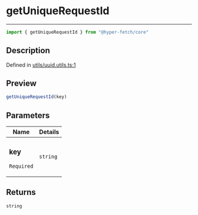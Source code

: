 

# getUniqueRequestId

<div class="api-docs__separator" data-reactroot="">

---

</div><div class="api-docs__import" data-reactroot="">

```ts
import { getUniqueRequestId } from "@hyper-fetch/core"
```

</div><div class="api-docs__section">

## Description

</div><div class="api-docs__description"><span class="api-docs__do-not-parse">



</span></div><p class="api-docs__definition">

Defined in [utils/uuid.utils.ts:1](https://github.com/BetterTyped/hyper-fetch/blob/c3e2c45/packages/core/src/utils/uuid.utils.ts#L1)

</p><div class="api-docs__section">

## Preview

</div><div class="api-docs__preview fn">

```ts
getUniqueRequestId(key)
```

</div><div class="api-docs__section">

## Parameters

</div><div class="api-docs__parameters"><table><thead><tr><th>Name</th><th>Details</th></tr></thead><tbody><tr param-data="key"><td class="api-docs__param-name required">

### key 

`Required`

</td><td class="api-docs__param-type">

`string`

</td></tr></tbody></table></div><div class="api-docs__section">

## Returns

</div><div class="api-docs__returns">

```ts
string
```

</div>